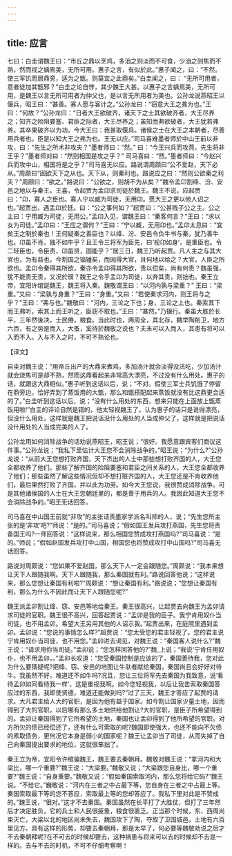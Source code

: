 ```yaml
---
---
---
```

title: 应言
---



七曰：白圭谓魏王曰：“市丘之鼎以烹鸡，多洎之则淡而不可食，少洎之则焦而不熟，然而视之蝺焉美，无所可用。惠子之言，有似於此。”惠子闻之，曰：“不然。使三军饥而居鼎旁，适为之甑。则莫宜之此鼎矣。”白圭闻之，曰： “无所可用者，意者徒加其甑邪？”白圭之论自悖，其少魏王大甚。以惠子之言蝺焉美，无所可用，是魏王以言无所可用者为仲父也，是以言无所用者为美也。公孙龙说燕昭王以偃兵，昭王曰：“甚善。寡人愿与客计之。”公孙龙曰：“窃意大王之弗为也。”王曰：“何故？”公孙龙曰：“日者大王欲破齐，诸天下之士其欲破齐者，大王尽养之；知齐之险阻要塞、君臣之际者，大王尽养之；虽知而弗欲破者，大王犹若弗养。其卒果破齐以为功。今大王曰：我甚取偃兵。诸侯之士在大王之本朝者，尽善用兵者也。臣是以知大王之弗为也。王无以应。”司马喜难墨者师於中山王前以非攻，曰：“先生之所术非攻夫？”墨者师曰：“然。” 曰：“今王兴兵而攻燕，先生将非王乎？”墨者师对曰：“然则相国是攻之乎？” 司马喜曰：“然。”墨者师曰：“今赵兴兵而攻中山，相国将是之乎？”司马喜无以应。路说谓周颇曰“公不爱赵，天下必从。”周颇曰“固欲天下之从也。天下从，则秦利也。路说应之曰：“然则公欲秦之利夫？”周颇曰：“欲之。”路说曰：“公欲之，则胡不为从矣？”魏令孟卬割绛、汾、安邑之地以与秦王。王喜，令起贾为孟卬求司徒於魏王。魏王不说，应起贾曰：“卬，寡人之臣也。寡人宁以臧为司徒，无用卬。愿大王之更以他人诏之也。”起贾出，遇孟卬於廷。曰：“公之事何如？”起贾曰：“公甚贱子公之主。公之主曰：宁用臧为司徒，无用公。”孟卬入见，谓魏王曰：“秦客何言？”王曰：“求以女为司徒。”孟卬曰：“王应之谓何？”王曰：“宁以臧，无用卬也。”孟卬太息曰：“宜矣王之制於秦也！王何疑秦之善臣也？以绛、汾、安邑令负牛书与秦，犹乃善牛也。卬虽不肖，独不如牛乎？且王令三将军为臣先，曰‘视卬如身’，是重臣也。令二轻臣也，令臣责，卬虽贤，固能乎？”居三日，魏王乃听起贾。凡人主之与其大官也，为有益也。今割国之锱锤矣，而因得大官，且何地以给之？大官，人臣之所欲也。孟卬令秦得其所欲，秦亦令孟卬得其所欲，责以偿矣，尚有何责？魏虽强，犹不能责无责，又况於弱？魏王之令乎孟卬为司徒，以弃其责，则拙也。秦王立帝，宜阳许绾诞魏王，魏王将入秦。魏敬谓王曰：“以河内孰与梁重？” 王曰：“梁重。”又曰：“梁孰与身重？”王曰：“身重。”又曰：“若使秦求河内，则王将与之乎？”王曰：“弗与也。”魏敬曰：“河内，三论之下也；身，三论之上也。秦索其下而王弗听，索其上而王听之，臣窃不取也。”王曰：“甚然。”乃辍行。秦虽大胜於长平，三年然後决，士民倦，粮食。当此时也，两周全，其北存，魏举陶削卫，地方六百，有之势是而入，大蚤，奚待於魏敬之说也？夫未可以入而入，其患有将可以入而不入。入与不入之时，不可不熟论也。

【译文】

自圭对魏王说：“用帝丘出产的大鼎来煮鸡，多加汤汁就会淡得没法吃，少加汤汁就会烧焦可是却不熟，然而这鼎看起来非常高大漂亮，不过没有什么用处。惠子的话，就跟这大鼎相似。”惠子听到这话以后，说；“不对。假使三军士兵饥饿了停留在鼎旁边，恰好弄到了蒸饭用的大甑，那么和甑搭配起来蒸饭就没有比这鼎更合适的了。”白圭听到这话以后，说；“没有什么用处的东西，想来只能在上面放上甑蒸饭用啦!”白圭的评论自然是错的，他太轻视魏王了。认为惠子的话只是说得漂亮，但没什么用处，这样就是魏王把说话没什么用处的人当成仲父了，这样就是把说话没什用处的人当成完美的人了。

公孙龙用如何消除战争的话劝说燕昭王，昭王说；“很好。我愿意跟宾客们商议这件事。”公孙龙说；“我私下里估计大王您不会消除战争的。”昭王说；“为什么?”公孙龙说：“从前大王您想打败齐国，天下杰出的人士中那些想打败齐国的人，大壬您全都收养了他们，那些了解齐国的险阻要塞和君臣之间关系的人，大王您全都收养了他们；那些虽然了解这些情况但却不想打赃齐国的人，大王您还是不肯收养他们，最后果然打败了齐国，并以此为功劳。如今大王您说，我很赞成消除战争。可是其他诸侯国的人士在大王您朝廷里的，都是善于用兵的人。我因此知道大王您不会消除战争的。”昭王无话回答。

司马喜在中山国王前就“非攻”的主张诘责墨家学派名叫师的人，说；“先生您所主张的是‘非攻’吧?”师说：“是的。”司马喜说；“假如国王发兵攻打燕国，先生您将责备国王吗?一师回答说：“这样说来，那么相国您赞成攻打燕国吗?”司马喜说：“是的。”师说；“假如赵国发兵攻打中山国，相国您也将赞成攻打中山国吗?”司马喜无话回答。

路说对周颇说：“您如果不爱赵国，那么天下人一定会跟随您。”周颇说：“我本来想让天下人跟随我啊。天下人跟随我，那么秦国就有利。”路说回答他说；“这样说来，那么您想让秦国有利啦?”周颇说：“想让秦国有利。”路说说；“您想让秦国有利，那么为什么不因此而让天下人跟随您呢?”

魏王派孟卯割让绛、窃、安邑等地给秦王。秦王很高兴，让起贾去向魏王为孟卯请求司徒的官职。魏王很不高兴，回答起贾说：“孟卯是我的臣子。我宁肯用奴仆当司徒，也不用孟卯。希望大王另用其他的人诏示我。”起贾出来，在庭院里遇到孟卯。孟卯说：“您说的事情怎么样?”超贾说：“您太受您的君主轻视了。您的君主说宁肯用奴仆当司徒，也不用您。”孟卯进去谒见，对魏王说：“秦国客人说什么?”魏王说：“请求用你当司徒。”孟卯说；“您怎样回答他的?”魏_上说；“我说‘宁肯任用奴仆，也不用孟卯，。”孟卯长叹道：“您受秦国控制是应该的了，秦国善待我，您对此为什么要猜疑呢?把绛、窃、安邑的地图让牛驮者献给秦国，秦国尚且会好好对待牛。我虽然不好，难道还不如牛吗?况且，您让三位将军先去秦国为我致意，说‘看待孟卯如同看待我一样’，这是重视我啊。如今您轻视我，以后让我击索取秦国答应过的东西，我即使贤德，难道还能做到吗?”过了三天，魏王才答应了起贾的请求。大凡君主给人大的官职，是因为他有益于国家。如今割让国家少量土地，因而得到了大的官职，以后哪有那么多土地供给他割让?大的官职，是臣子所希望得到的。孟卯让秦国得到了它所希望的土地，秦国也让孟卯得到了他所希望的官职。对方所欠的债已经偿还了，还有什么可索取的呢?魏国即使强大，也还不能向不欠债的素取债务，更何况它本身是弱小的国家呢？魏王让孟卯当了司徒，从而失掉了自己向秦国提出要求的地位，这就很笨拙了。

秦王立为帝，宜阳令许绾骗魏王，魏王要去秦朝拜。魏敬对魏王说：“拿河内和大梁比，哪一个重要?”魏王说：“大梁要。”魏敬又说；“大粱跟您自身比，哪一个重要?”魏王说：“自身重要。”魏敬又说：“假如秦国索取河内，那么您将给它码?”魏王说。“不给它。”巍敬说：“河内在三者之中占最下等，您自身在三者之中占最上等。秦国索取最下等的您不答应，索取最上等的您却答应了。我私下里对此是不赞成的。”魏王说，“很对。”这才不去秦国。秦国虽然在长平打了大胜仗，但打了三年然后才决定胜负，它的兵士和人民很疲惫，粮食很匮乏。正当那个时候，东、西周尚束灭亡，大粱以北的地区尚未失去，魏国攻下了陶，夺取了卫国城邑，土地有六百里见方。具有这样的形势，却要去秦朝拜，那是太早了，何必要等魏敬劝说之后才不去秦朝拜呢?在不可去的时候却要去，这种祸患与将来可以去的时候却不去是一样的。去与不去的时机，不可不仔细考察啊！